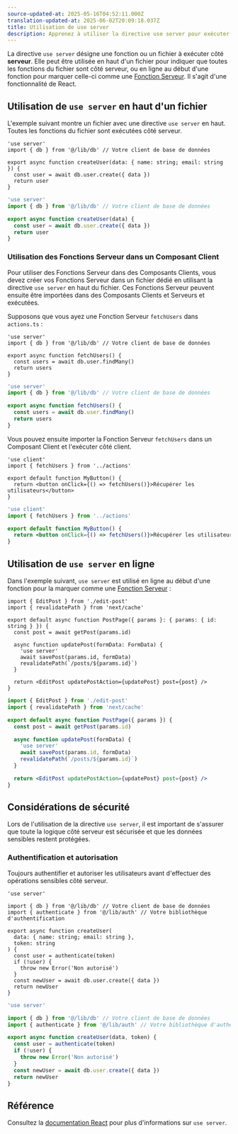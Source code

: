```yaml
---
source-updated-at: 2025-05-16T04:52:11.000Z
translation-updated-at: 2025-06-02T20:09:18.037Z
title: Utilisation de use server
description: Apprenez à utiliser la directive use server pour exécuter du code côté serveur.
---
```


La directive `use server` désigne une fonction ou un fichier à exécuter côté **serveur**. Elle peut être utilisée en haut d'un fichier pour indiquer que toutes les fonctions du fichier sont côté serveur, ou en ligne au début d'une fonction pour marquer celle-ci comme une [Fonction Serveur](https://19.react.dev/reference/rsc/server-functions). Il s'agit d'une fonctionnalité de React.

## Utilisation de `use server` en haut d'un fichier

L'exemple suivant montre un fichier avec une directive `use server` en haut. Toutes les fonctions du fichier sont exécutées côté serveur.

```tsx filename="app/actions.ts" highlight={1} switcher
'use server'
import { db } from '@/lib/db' // Votre client de base de données

export async function createUser(data: { name: string; email: string }) {
  const user = await db.user.create({ data })
  return user
}
```

```jsx filename="app/actions.js" highlight={1} switcher
'use server'
import { db } from '@/lib/db' // Votre client de base de données

export async function createUser(data) {
  const user = await db.user.create({ data })
  return user
}
```

### Utilisation des Fonctions Serveur dans un Composant Client

Pour utiliser des Fonctions Serveur dans des Composants Clients, vous devez créer vos Fonctions Serveur dans un fichier dédié en utilisant la directive `use server` en haut du fichier. Ces Fonctions Serveur peuvent ensuite être importées dans des Composants Clients et Serveurs et exécutées.

Supposons que vous ayez une Fonction Serveur `fetchUsers` dans `actions.ts` :

```tsx filename="app/actions.ts" highlight={1} switcher
'use server'
import { db } from '@/lib/db' // Votre client de base de données

export async function fetchUsers() {
  const users = await db.user.findMany()
  return users
}
```

```jsx filename="app/actions.js" highlight={1} switcher
'use server'
import { db } from '@/lib/db' // Votre client de base de données

export async function fetchUsers() {
  const users = await db.user.findMany()
  return users
}
```

Vous pouvez ensuite importer la Fonction Serveur `fetchUsers` dans un Composant Client et l'exécuter côté client.

```tsx filename="app/components/my-button.tsx" highlight={1,2,8} switcher
'use client'
import { fetchUsers } from '../actions'

export default function MyButton() {
  return <button onClick={() => fetchUsers()}>Récupérer les utilisateurs</button>
}
```

```jsx filename="app/components/my-button.js" highlight={1,2,8} switcher
'use client'
import { fetchUsers } from '../actions'

export default function MyButton() {
  return <button onClick={() => fetchUsers()}>Récupérer les utilisateurs</button>
}
```

## Utilisation de `use server` en ligne

Dans l'exemple suivant, `use server` est utilisé en ligne au début d'une fonction pour la marquer comme une [Fonction Serveur](https://19.react.dev/reference/rsc/server-functions) :

```tsx filename="app/posts/[id]/page.tsx" switcher highlight={8}
import { EditPost } from './edit-post'
import { revalidatePath } from 'next/cache'

export default async function PostPage({ params }: { params: { id: string } }) {
  const post = await getPost(params.id)

  async function updatePost(formData: FormData) {
    'use server'
    await savePost(params.id, formData)
    revalidatePath(`/posts/${params.id}`)
  }

  return <EditPost updatePostAction={updatePost} post={post} />
}
```

```jsx filename="app/posts/[id]/page.js" switcher highlight={8}
import { EditPost } from './edit-post'
import { revalidatePath } from 'next/cache'

export default async function PostPage({ params }) {
  const post = await getPost(params.id)

  async function updatePost(formData) {
    'use server'
    await savePost(params.id, formData)
    revalidatePath(`/posts/${params.id}`)
  }

  return <EditPost updatePostAction={updatePost} post={post} />
}
```

## Considérations de sécurité

Lors de l'utilisation de la directive `use server`, il est important de s'assurer que toute la logique côté serveur est sécurisée et que les données sensibles restent protégées.

### Authentification et autorisation

Toujours authentifier et autoriser les utilisateurs avant d'effectuer des opérations sensibles côté serveur.

```tsx filename="app/actions.ts" highlight={1,7,8,9,10} switcher
'use server'

import { db } from '@/lib/db' // Votre client de base de données
import { authenticate } from '@/lib/auth' // Votre bibliothèque d'authentification

export async function createUser(
  data: { name: string; email: string },
  token: string
) {
  const user = authenticate(token)
  if (!user) {
    throw new Error('Non autorisé')
  }
  const newUser = await db.user.create({ data })
  return newUser
}
```

```jsx filename="app/actions.js" highlight={1,7,8,9,10} switcher
'use server'

import { db } from '@/lib/db' // Votre client de base de données
import { authenticate } from '@/lib/auth' // Votre bibliothèque d'authentification

export async function createUser(data, token) {
  const user = authenticate(token)
  if (!user) {
    throw new Error('Non autorisé')
  }
  const newUser = await db.user.create({ data })
  return newUser
}
```

## Référence

Consultez la [documentation React](https://react.dev/reference/rsc/use-server) pour plus d'informations sur `use server`.
